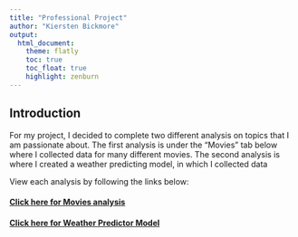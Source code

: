 ```yaml
---
title: "Professional Project"
author: "Kiersten Bickmore"
output:
  html_document:
    theme: flatly
    toc: true
    toc_float: true
    highlight: zenburn
---
```


## Introduction

For my project, I decided to complete two different analysis on topics that I am passionate about. The first analysis is under the "Movies" tab below where I collected data for many different movies. The second analysis is where I created a weather predicting model, in which I collected data

View each analysis by following the links below:

#### **[Click here for Movies analysis](Movies.html)**

#### **[Click here for Weather Predictor Model](Weather.html)**






##

